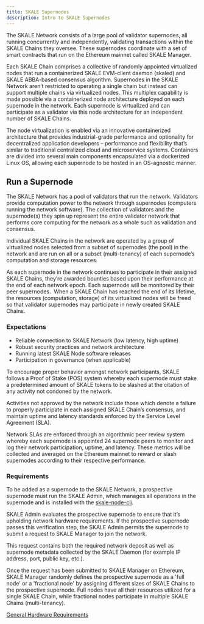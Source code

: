 ```yaml
---
title: SKALE Supernodes
description: Intro to SKALE Supernodes
---
```


The SKALE Network consists of a large pool of validator supernodes, all running concurrently and independently, validating transactions within the SKALE Chains they oversee. These supernodes coordinate with a set of smart contracts that run on the Ethereum mainnet called SKALE Manager.

Each SKALE Chain comprises a collective of randomly appointed virtualized nodes that run a containerized SKALE EVM-client daemon (skaled) and SKALE ABBA-based consensus algorithm. Supernodes in the SKALE Network aren’t restricted to operating a single chain but instead can support multiple chains via virtualized nodes. This multiplex capability is made possible via a containerized node architecture deployed on each supernode in the network. Each supernode is virtualized and can participate as a validator via this node architecture for an independent number of SKALE Chains.

The node virtualization is enabled via an innovative containerized architecture that provides industrial-grade performance and optionality for decentralized application developers – performance and flexibility that’s similar to traditional centralized cloud and microservice systems. Containers are divided into several main components encapsulated via a dockerized Linux OS, allowing each supernode to be hosted in an OS-agnostic manner.

## Run a Supernode

The SKALE Network has a pool of validators that run the network.
Validators provide computation power to the network through supernodes (computers running the network software).
The collection of validators and the supernode(s) they spin up represent the entire validator network that performs core computing
for the network as a whole such as validation and consensus.

Individual SKALE Chains in the network are operated by a group of virtualized nodes selected from a
subset of supernodes (the pool) in the network and are run on all or a subset (multi-tenancy) of each supernode’s
computation and storage resources.

As each supernode in the network continues to participate in their assigned SKALE Chains, they’re awarded bounties based upon their performance at the end of each network epoch. Each supernode will be monitored by their peer supernodes. ‍ When a SKALE Chain has reached the end of its lifetime, the resources (computation, storage) of its virtualized nodes will be freed so that validator supernodes may participate in newly created SKALE Chains.

### Expectations

- Reliable connection to SKALE Network (low latency, high uptime)
- Robust security practices and network architecture
- Running latest SKALE Node software releases
- Participation in governance (when applicable)

To encourage proper behavior amongst network participants, SKALE follows a Proof of Stake (POS) system whereby each supernode must stake a predetermined amount of SKALE tokens to be slashed at the citation of any activity not condoned by the network.

Activities not approved by the network include those which denote a failure to properly participate in each assigned SKALE Chain’s consensus, and maintain uptime and latency standards enforced by the Service Level Agreement (SLA).

Network SLAs are enforced through an algorithmic peer review system whereby each supernode is appointed 24 supernode peers to monitor and log their network participation, uptime, and latency. These metrics will be collected and averaged on the Ethereum mainnet to reward or slash supernodes according to their respective performance.

### Requirements

To be added as a supernode to the SKALE Network, a prospective supernode must run the SKALE Admin, which manages all operations in the supernode and is installed with the [skale-node-cli](/validators/validator-cli). 

SKALE Admin evaluates the prospective supernode to ensure that it’s upholding network hardware requirements. If the prospective supernode passes this verification step, the SKALE Admin permits the supernode to submit a request to SKALE Manager to join the network. 

This request contains both the required network deposit as well as supernode metadata collected by the SKALE Daemon (for example IP address, port, public key, etc.).

Once the request has been submitted to SKALE Manager on Ethereum, SKALE Manager randomly defines the prospective supernode as a 'full node' or a 'fractional node' by assigning different sizes of SKALE Chains to the prospective supernode. Full nodes have all their resources utilized for a single SKALE Chain, while fractional nodes participate in multiple SKALE Chains (multi-tenancy).

[General Hardware Requirements](https://docs.skale.network/network/v2.2.x/#_prerequisites)

